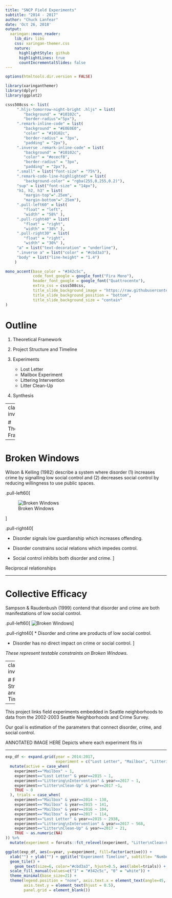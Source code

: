 ```yaml
---
title: "SNCP Field Experiments"
subtitle: "2014 - 2017"  
author: "Chuck Lanfear"
date: 'Oct 26, 2018'
output:
  xaringan::moon_reader:
    lib_dir: libs
    css: xaringan-themer.css
    nature:
      highlightStyle: github
      highlightLines: true
      countIncrementalSlides: false
---
```


```r
options(htmltools.dir.version = FALSE)
```


```r
library(xaringanthemer)
library(dplyr)
library(ggplot2)

csss508css <- list(
     ".hljs-tomorrow-night-bright .hljs" = list(
        "background" = "#10102c",
        "border-radius"="5px"),
     ".remark-inline-code" = list(
        "background" = "#E0E0E0",
        "color" = "#10102c",
        "border-radius" = "3px",
        "padding" = "2px"),
     ".inverse .remark-inline-code" = list(
        "background" = "#10102c",
        "color" = "#ececf8",
        "border-radius" = "3px",
        "padding" = "2px"),
     ".small" = list("font-size" = "75%"),
     ".remark-code-line-highlighted" = list(
        "background-color" = "rgba(255,0,255,0.2)"),
     "sup" = list("font-size" = "14px"),
     "h1, h2, h3" = list(
        "margin-top"=".25em", 
        "margin-bottom"=".25em"),
     ".pull-left60" = list(
        "float" = "left",
        "width" = "58%" ),
     ".pull-right40" = list(
        "float" = "right",
        "width" = "38%" ),
     ".pull-right30" = list(
        "float" = "right",
        "width" = "30%" ),
     "a" = list("text-decoration" = "underline"),
     ".inverse a" = list("color" = "#cbd3a3"),
     "body" = list("line-height" = "1.4")
    )

mono_accent(base_color = "#342c5c",
            code_font_google = google_font("Fira Mono"),
            header_font_google = google_font("Quattrocento"),
            extra_css = csss508css,
            title_slide_background_image = "https://raw.githubusercontent.com/clanfear/CSSS508/master/Lectures/Week1/img/title_slide_img.png",
            title_slide_background_position = "bottom",
            title_slide_background_size = "contain"
)
```

# Outline

1. Theoretical Framework

2. Project Structure and Timeline

3. Experiments

   * Lost Letter
   * Mailbox Experiment
   * Littering Intervention
   * Litter Clean-Up
   
4. Synthesis


---
class: inverse

# Theoretical Framework 

---

# Broken Windows

Wilson & Kelling (1982) describe a system where disorder (1) increases crime by 
signalling low social control and (2) decreases social control by reducing willingness to use public spaces.

.pull-left60[

![Broken Windows](https://clanfear.github.io/SocSem_102618/img/BWT.svg)

]

.pull-right40[

* Disorder signals low guardianship which increases offending.

* Disorder constrains social relations which impedes control.

* Social control inhibits both disorder and crime.
]

Reciprocal relationships 

---

# Collective Efficacy

Sampson & Raudenbush (1999) contend that disorder and crime are both manifestations of low social control.

.pull-left60[
![Broken Windows](https://clanfear.github.io/SocSem_102618/img/CE.svg)
]

.pull-right40[
* Disorder and crime are products of low social control.

* Disorder has no direct impact on crime or social control.
]



*These represent testable constraints on Broken Windows.*


---
class: inverse

# Project Structure and Timeline

---

This project links field experiments embedded in Seattle neighborhoods 
to data from the 2002-2003 Seattle Neighborhoods and Crime Survey.

Our goal is estimation of the parameters that connect disorder, 
crime, and social control.

ANNOTATED IMAGE HERE
Depicts where each experiment fits in

---

```r
exp_df <- expand.grid(year = 2014:2017,
                      experiment = c("Lost Letter", "Mailbox", "Littering\nIntervention", "Litter\nClean-Up")) %>%
  mutate(active = case_when(
    experiment=="Mailbox" ~ 1,
    experiment=="Lost Letter" & year==2015 ~ 1,
    experiment=="Littering\nIntervention" & year==2017 ~ 1,
    experiment=="Litter\nClean-Up" & year==2017 ~1,
    TRUE ~ 0
  ), trials = case_when(
    experiment=="Mailbox" & year==2014 ~ 130,
    experiment=="Mailbox" & year==2015 ~ 141,    
    experiment=="Mailbox" & year==2016 ~ 104,
    experiment=="Mailbox" & year==2017 ~ 114,
    experiment=="Lost Letter" & year==2015 ~ 2938,
    experiment=="Littering\nIntervention" & year==2017 ~ 568,
    experiment=="Litter\nClean-Up" & year==2017 ~ 21,
    TRUE ~ as.numeric(NA)
)) %>%
  mutate(experiment = forcats::fct_relevel(experiment, "Litter\nClean-Up", "Littering\nIntervention", "Mailbox", "Lost Letter"))

ggplot(exp_df, aes(x=year, y=experiment, fill=factor(active))) + 
  xlab("") + ylab("") + ggtitle("Experiment Timeline", subtitle= "Number of trials") + 
  geom_tile() + 
    geom_text(size=6, color="#cbd3a3", hjust=0.5, aes(label=trials)) +
  scale_fill_manual(values=c("1" = "#342c5c", "0" = "white")) +
  theme_minimal(base_size=21) + 
  theme(legend.position = "none", axis.text.x = element_text(angle=45, hjust=1),
        axis.text.y = element_text(hjust = 0.5),
        panel.grid = element_blank())
```